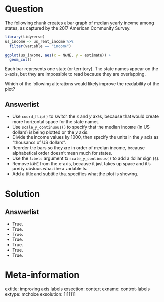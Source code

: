Question
========

The following chunk creates a bar graph of median yearly income among states, as captured by the 2017 American Community Survey. 

```r
library(tidyverse)
us_income <- us_rent_income %>%
  filter(variable == "income")

ggplot(us_income, aes(x = NAME, y = estimate)) + 
  geom_col()
```

Each bar represents one state (or territory). 
The state names appear on the $x$-axis, but they are impossible to read because they are overlapping. 

Which of the following alterations would likely improve the readability of the plot? 

Answerlist
----------
* Use `coord_flip()` to switch the $x$ and $y$ axes, because that would create more horizontal space for the state names. 
* Use `scale_y_continuous()` to specify that the median income (in US dollars) is being plotted on the $y$ axis.
* Divide the income values by 1000, then specify the units in the $y$ axis as "thousands of US dollars".
* Reorder the bars so they are in order of median income, because alphabetical order doesn't mean much for states. 
* Use the `labels` argument to `scale_y_continous()` to add a dollar sign (`$`).
* Remove `NAME` from the $x$-axis, because it just takes up space and it's pretty obvious what the $x$ variable is. 
* Add a title and subtitle that specifies what the plot is showing. 



Solution
========

Answerlist
----------
* True.
* True.
* True. 
* True.
* True.
* True. 
* True.

Meta-information
================
extitle: improving axis labels
exsection: context
exname: context-labels
extype: mchoice
exsolution: 1111111
